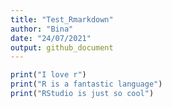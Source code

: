 ```yaml
---
title: "Test_Rmarkdown"
author: "Bina"
date: "24/07/2021"
output: github_document
---
```


```r
print("I love r")
print("R is a fantastic language")
print("RStudio is just so cool")
```
